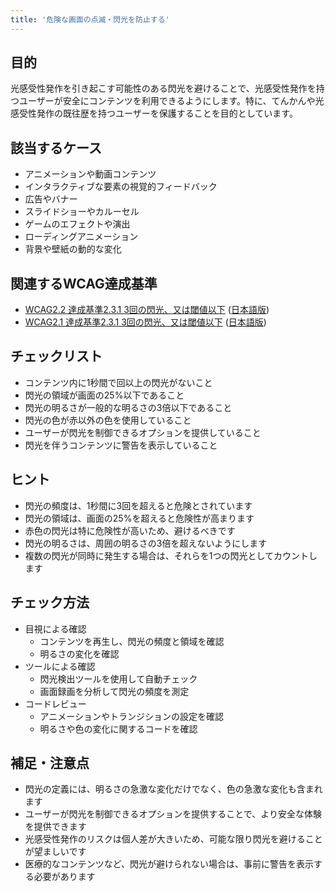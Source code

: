 ```yaml
---
title: '危険な画面の点滅・閃光を防止する'
---
```


## 目的

光感受性発作を引き起こす可能性のある閃光を避けることで、光感受性発作を持つユーザーが安全にコンテンツを利用できるようにします。特に、てんかんや光感受性発作の既往歴を持つユーザーを保護することを目的としています。

## 該当するケース

- アニメーションや動画コンテンツ
- インタラクティブな要素の視覚的フィードバック
- 広告やバナー
- スライドショーやカルーセル
- ゲームのエフェクトや演出
- ローディングアニメーション
- 背景や壁紙の動的な変化

## 関連するWCAG達成基準

- [WCAG2.2 達成基準2.3.1 3回の閃光、又は閾値以下](https://www.w3.org/WAI/WCAG22/Understanding/three-flashes-or-below-threshold) ([日本語版](https://waic.jp/translations/WCAG21/Understanding/three-flashes-or-below-threshold))
- [WCAG2.1 達成基準2.3.1 3回の閃光、又は閾値以下](https://www.w3.org/WAI/WCAG21/Understanding/three-flashes-or-below-threshold) ([日本語版](https://waic.jp/translations/WCAG21/Understanding/three-flashes-or-below-threshold))

## チェックリスト

- コンテンツ内に1秒間で回以上の閃光がないこと
- 閃光の領域が画面の25%以下であること
- 閃光の明るさが一般的な明るさの3倍以下であること
- 閃光の色が赤以外の色を使用していること
- ユーザーが閃光を制御できるオプションを提供していること
- 閃光を伴うコンテンツに警告を表示していること

## ヒント

- 閃光の頻度は、1秒間に3回を超えると危険とされています
- 閃光の領域は、画面の25%を超えると危険性が高まります
- 赤色の閃光は特に危険性が高いため、避けるべきです
- 閃光の明るさは、周囲の明るさの3倍を超えないようにします
- 複数の閃光が同時に発生する場合は、それらを1つの閃光としてカウントします

## チェック方法

- 目視による確認
  - コンテンツを再生し、閃光の頻度と領域を確認
  - 明るさの変化を確認
- ツールによる確認
  - 閃光検出ツールを使用して自動チェック
  - 画面録画を分析して閃光の頻度を測定
- コードレビュー
  - アニメーションやトランジションの設定を確認
  - 明るさや色の変化に関するコードを確認

## 補足・注意点

- 閃光の定義には、明るさの急激な変化だけでなく、色の急激な変化も含まれます
- ユーザーが閃光を制御できるオプションを提供することで、より安全な体験を提供できます
- 光感受性発作のリスクは個人差が大きいため、可能な限り閃光を避けることが望ましいです
- 医療的なコンテンツなど、閃光が避けられない場合は、事前に警告を表示する必要があります 